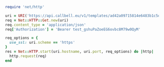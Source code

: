 ```ruby
require 'net/http'

uri = URI('https://api.callbell.eu/v1/templates/ad42a09715814e6483b1c5debd6a2dbc')
req = Net::HTTP::Get.new(uri)
req.content_type = 'application/json'
req['Authorization'] = 'Bearer test_gshuPaZoeEG6ovbc8M79w0QyM'

req_options = {
  use_ssl: uri.scheme == 'https'
}
res = Net::HTTP.start(uri.hostname, uri.port, req_options) do |http|
  http.request(req)
end

```